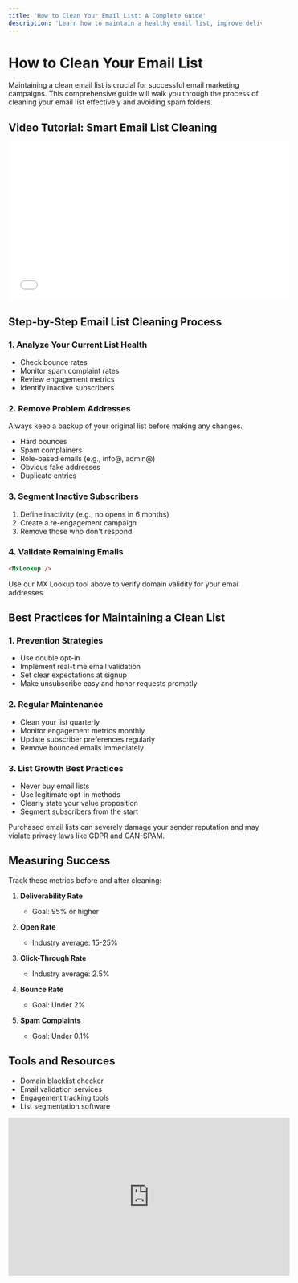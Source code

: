 ```yaml
---
title: 'How to Clean Your Email List: A Complete Guide'
description: 'Learn how to maintain a healthy email list, improve deliverability, and avoid spam folders'
---
```


# How to Clean Your Email List

Maintaining a clean email list is crucial for successful email marketing campaigns. This comprehensive guide will walk you through the process of cleaning your email list effectively and avoiding spam folders.

## Video Tutorial: Smart Email List Cleaning
<iframe
  width="560"
  height="315"
  src="/videos/How to Clean Your Email List & Avoid the Spam Folder  Smart Marketer.mp4"
  title="How to Clean Your Email List & Avoid the Spam Folder"
  frameborder="0"
  allow="accelerometer; autoplay; clipboard-write; encrypted-media; gyroscope; picture-in-picture"
  allowfullscreen
></iframe>

## Step-by-Step Email List Cleaning Process

### 1. Analyze Your Current List Health
- Check bounce rates
- Monitor spam complaint rates
- Review engagement metrics
- Identify inactive subscribers

### 2. Remove Problem Addresses

<Tip>
  Always keep a backup of your original list before making any changes.
</Tip>

- Hard bounces
- Spam complainers
- Role-based emails (e.g., info@, admin@)
- Obvious fake addresses
- Duplicate entries

### 3. Segment Inactive Subscribers
1. Define inactivity (e.g., no opens in 6 months)
2. Create a re-engagement campaign
3. Remove those who don't respond

### 4. Validate Remaining Emails

```html
<MxLookup />
```

Use our MX Lookup tool above to verify domain validity for your email addresses.

## Best Practices for Maintaining a Clean List

### 1. Prevention Strategies
- Use double opt-in
- Implement real-time email validation
- Set clear expectations at signup
- Make unsubscribe easy and honor requests promptly

### 2. Regular Maintenance
- Clean your list quarterly
- Monitor engagement metrics monthly
- Update subscriber preferences regularly
- Remove bounced emails immediately

### 3. List Growth Best Practices
- Never buy email lists
- Use legitimate opt-in methods
- Clearly state your value proposition
- Segment subscribers from the start

<Warning>
  Purchased email lists can severely damage your sender reputation and may violate privacy laws like GDPR and CAN-SPAM.
</Warning>

## Measuring Success

Track these metrics before and after cleaning:

1. **Deliverability Rate**
   - Goal: 95% or higher

2. **Open Rate**
   - Industry average: 15-25%

3. **Click-Through Rate**
   - Industry average: 2.5%

4. **Bounce Rate**
   - Goal: Under 2%

5. **Spam Complaints**
   - Goal: Under 0.1%

## Tools and Resources

- Domain blacklist checker
- Email validation services
- Engagement tracking tools
- List segmentation software

<div className="video-container">
  <iframe
    width="560"
    height="315"
    src="https://www.youtube.com/embed/_g9ZcOUq4Hc"
    title="How to Clean Your Email List"
    frameBorder="0"
    allow="accelerometer; autoplay; clipboard-write; encrypted-media; gyroscope; picture-in-picture"
    allowFullScreen={true}
  />
</div>

### Advanced List Cleaning & Spam Avoidance
<div className="video-container">
  <iframe
    width="560"
    height="315"
    src="https://www.youtube.com/embed/hNIFqPIFWgY"
    title="How to Clean Your Email List & Avoid the Spam Folder"
    frameBorder="0"
    allow="accelerometer; autoplay; clipboard-write; encrypted-media; gyroscope; picture-in-picture"
    allowFullScreen={true}
  />
</div>

## Step-by-Step Guide

### 1. Identify Invalid Addresses
- Remove syntax errors (missing @ symbols, typos)
- Check for invalid domains
- Look for obvious fake addresses

### 2. Handle Bounces
- Remove hard bounces immediately
- Monitor soft bounces
- Set up automated bounce handling

### 3. Check Engagement Levels
- Identify inactive subscribers
- Segment based on engagement
- Plan re-engagement campaigns

### 4. Verify Email Addresses
- Use email verification tools
- Implement double opt-in
- Regular list validation

### 5. Remove Spam Traps
- Delete role-based emails
- Remove old or inactive addresses
- Check for known spam traps

## Best Practices

1. **Regular Maintenance**
   - Clean your list every 3-6 months
   - Monitor metrics continuously
   - Document cleaning procedures

2. **Segmentation**
   - Group subscribers by engagement
   - Create targeted content
   - Test different approaches

3. **Permission and Compliance**
   - Honor unsubscribe requests
   - Follow GDPR and other regulations
   - Maintain proper documentation

4. **List Growth**
   - Focus on quality over quantity
   - Use confirmed opt-in
   - Validate at point of collection

## Tools and Resources

- Email verification services
- Bounce management tools
- Analytics platforms
- Compliance checkers

## Common Mistakes to Avoid

1. Buying email lists
2. Ignoring bounce rates
3. Not segmenting properly
4. Poor data collection practices
5. Inconsistent maintenance

## Next Steps

After cleaning your email list:
1. Set up regular maintenance schedules
2. Implement engagement tracking
3. Create re-engagement campaigns
4. Monitor deliverability metrics
5. Update your email collection forms

